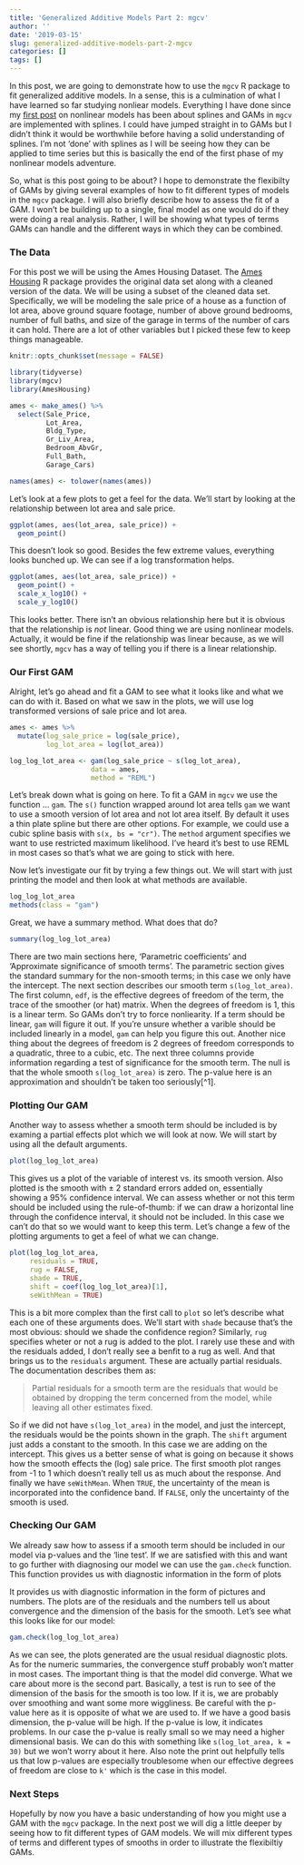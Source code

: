 ```yaml
---
title: 'Generalized Additive Models Part 2: mgcv'
author: ''
date: '2019-03-15'
slug: generalized-additive-models-part-2-mgcv
categories: []
tags: []
---
```


In this post, we are going to demonstrate how to use the `mgcv` R package to fit generalized additive models. In a sense, this is a culmination of what I have learned so far studying nonliear models. Everything I have done since my [first post](/2019/02/04/what-are-splines) on nonlinear models has been about splines and GAMs in `mgcv` are implemented with splines. I could have jumped straight in to GAMs but I didn't think it would be worthwhile before having a solid understanding of splines. I'm not 'done' with splines as I will be seeing how they can be applied to time series but this is basically the end of the first phase of my nonlinear models adventure.

So, what is this post going to be about? I hope to demonstrate the flexibilty of GAMs by giving several examples of how to fit different types of models in the `mgcv` package. I will also briefly describe how to assess the fit of a GAM. I won't be building up to a single, final model as one would do if they were doing a real analysis. Rather, I will be showing what types of terms GAMs can handle and the different ways in which they can be combined.

### The Data

For this post we will be using the Ames Housing Dataset. The [Ames Housing](https://cran.r-project.org/web/packages/AmesHousing/index.html) R package provides the original data set along with a cleaned version of the data. We will be using a subset of the cleaned data set. Specifically, we will be modeling the sale price of a house as a function of lot area, above ground square footage, number of above ground bedrooms, number of full baths, and size of the garage in terms of the number of cars it can hold. There are a lot of other variables but I picked these few to keep things manageable.


```r
knitr::opts_chunk$set(message = FALSE)
```

```r
library(tidyverse)
library(mgcv)
library(AmesHousing)

ames <- make_ames() %>% 
  select(Sale_Price,
         Lot_Area,
         Bldg_Type,
         Gr_Liv_Area,
         Bedroom_AbvGr,
         Full_Bath,
         Garage_Cars)

names(ames) <- tolower(names(ames))
```


Let's look at a few plots to get a feel for the data. We'll start by looking at the relationship between lot area and sale price.

```r
ggplot(ames, aes(lot_area, sale_price)) +
  geom_point()
```

This doesn't look so good. Besides the few extreme values, everything looks bunched up. We can see if a log transformation helps.

```r
ggplot(ames, aes(lot_area, sale_price)) +
  geom_point() +
  scale_x_log10() +
  scale_y_log10()
```

This looks better. There isn't an obvious relationship here but it is obvious that the relationship is *not* linear. Good thing we are using nonlinear models. Actually, it would be fine if the relationship was linear because, as we will see shortly, `mgcv` has a way of telling you if there is a linear relationship.

### Our First GAM

Alright, let's go ahead and fit a GAM to see what it looks like and what we can do with it. Based on what we saw in the plots, we will use log transformed versions of sale price and lot area.

```r
ames <- ames %>% 
  mutate(log_sale_price = log(sale_price),
         log_lot_area = log(lot_area))

log_log_lot_area <- gam(log_sale_price ~ s(log_lot_area),
                    data = ames,
                    method = "REML")
```


Let's break down what is going on here. To fit a GAM in `mgcv` we use the function ... `gam`. The `s()` function wrapped around lot area tells `gam`  we want to use a smooth version of lot area and not lot area itself. By default it uses a thin plate spline but there are other options. For example, we could use a cubic spline basis with `s(x, bs = "cr")`. The `method` argument specifies we want to use restricted maximum likelihood. I've heard it's best to use REML in most cases so that's what we are going to stick with here. 

Now let's investigate our fit by trying a few things out. We will start with just printing the model and then look at what methods are available.

```r
log_log_lot_area
methods(class = "gam")
```

Great, we have a summary method. What does that do?

```r
summary(log_log_lot_area)
```

There are two main sections here, 'Parametric coefficients' and 'Approximate significance of smooth terms'. The parametric section gives the standard summary for the non-smooth terms; in this case we only have the intercept. The next section describes our smooth term `s(log_lot_area)`. The first column, `edf`, is the effective degrees of freedom of the term, the trace of the smoother (or hat) matrix. When the degrees of freedom is 1, this is a linear term. So GAMs don't try to force nonliearity. If a term should be linear, `gam` will figure it out. If you're unsure whether a varible should be included linearly in a model, `gam` can help you figure this out. Another nice thing about the degrees of freedom is 2 degrees of freedom corresponds to a quadratic, three to a cubic, etc. The next three columns provide information regarding a test of significance for the smooth term. The null is that the whole smooth `s(log_lot_area)` is zero. The p-value here is an approximation and shouldn't be taken too seriously[^1]. 

### Plotting Our GAM

Another way to assess whether a smooth term should be included is by examing a partial effects plot which we will look at now. We will start by using all the default arguments.

```r
plot(log_log_lot_area)
```

This gives us a plot of the variable of interest vs. its smooth version. Also plotted is the smooth with $\pm$ 2 standard errors added on, essentially showing a 95% confidence interval. We can assess whether or not this term should be included using the rule-of-thumb: if we can draw a horizontal line through the confidence interval, it should not be included. In this case we can't do that so we would want to keep this term. Let's change a few of the plotting arguments to get a feel of what we can change.

```r
plot(log_log_lot_area,
     residuals = TRUE,
     rug = FALSE,
     shade = TRUE,
     shift = coef(log_log_lot_area)[1],
     seWithMean = TRUE)
```

This is a bit more complex than the first call to `plot` so let's describe what each one of these arguments does. We'll start with `shade` because that's the most obvious: should we shade the confidence region? Similarly, `rug` specifies wheter or not a rug is added to the plot. I rarely use these and with the residuals added, I don't really see a benfit to a rug as well. And that brings us to the `residuals` argument. These are actually partial residuals. The documentation describes them as:

> Partial residuals for a smooth term are the residuals that would be obtained by dropping the term concerned from the model, while leaving all other estimates fixed.

So if we did not have `s(log_lot_area)` in the model, and just the intercept, the residuals would be the points shown in the graph. The `shift` argument just adds a constant to the smooth. In this case we are adding on the intercept. This gives us a better sense of what is going on because it shows how the smooth effects the (log) sale price. The first smooth plot ranges from -1 to 1 which doesn't really tell us as much about the response. And finally we have `seWithMean`. When `TRUE`, the uncertainty of the mean is incorporated into the confidence band. If `FALSE`, only the uncertainty of the smooth is used.

### Checking Our GAM

We already saw how to assess if a smooth term should be included in our model via p-values and the 'line test'. If we are satisfied with this and want to go further with diagnosing our model we can use the `gam.check` function. This function provides us with diagnostic information in the form of plots

It provides us with diagnostic information in the form of pictures and numbers. The plots are of the residuals and the numbers tell us about convergence and the dimension of the basis for the smooth. Let's see what this looks like for our model:

```r
gam.check(log_log_lot_area)
```

As we can see, the plots generated are the usual residual diagnostic plots. As for the numeric summaries, the convergence stuff probably won't matter in most cases. The important thing is that the model did converge. What we care about more is the second part. Basically, a test is run to see of the dimension of the basis for the smooth is too low. If it is, we are probably over smoothing and want some more wiggliness. Be careful with the p-value here as it is opposite of what we are used to. If we have a good basis dimension, the p-value will be high. If the p-value is low, it indicates problems. In our case the p-value is really small so we may need a higher dimensional basis. We can do this with something like `s(log_lot_area, k = 30)` but we won't worry about it here. Also note the print out helpfully tells us that low p-values are especially troublesome when our effective degrees of freedom are close to `k'` which is the case in this model.


### Next Steps

Hopefully by now you have a basic understanding of how you might use a GAM with the `mgcv` package. In the next post we will dig a little deeper by seeing how to fit different types of GAM models. We will mix different types of terms and different types of smooths in order to illustrate the flexibiltiy GAMs.






[1]: p-values should probably never be taken too seriously.

